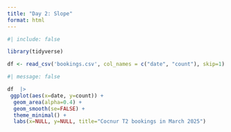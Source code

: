 ```yaml
---
title: "Day 2: Slope"
format: html
---
```


```r
#| include: false

library(tidyverse)

df <- read_csv('bookings.csv', col_names = c("date", "count"), skip=1)

```


```r
#| message: false

df  |> 
 ggplot(aes(x=date, y=count)) +
  geom_area(alpha=0.4) + 
  geom_smooth(se=FALSE) + 
  theme_minimal() +
  labs(x=NULL, y=NULL, title="Cocnur T2 bookings in March 2025")

```
